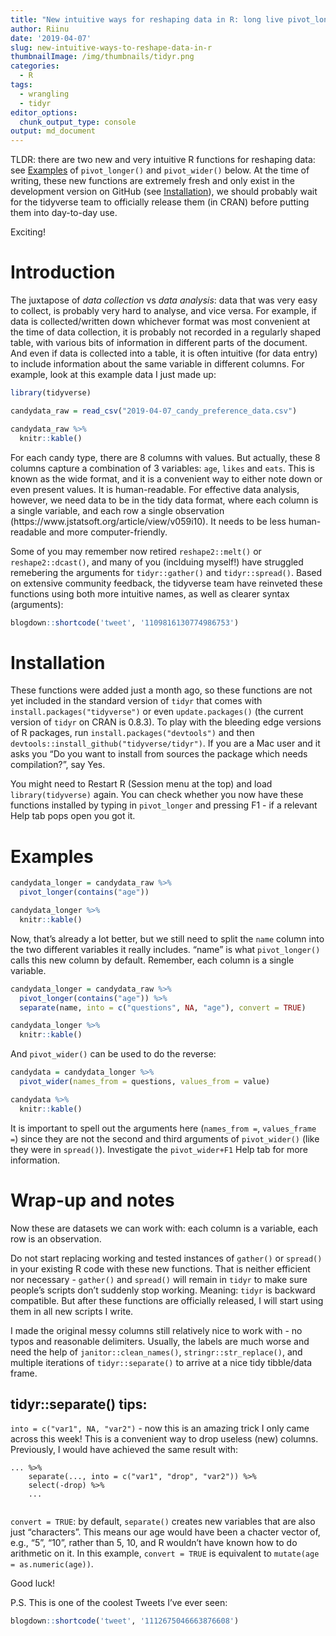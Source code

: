 ```yaml
---
title: "New intuitive ways for reshaping data in R: long live pivot_longer() and pivot_wider()"
author: Riinu
date: '2019-04-07'
slug: new-intuitive-ways-to-reshape-data-in-r
thumbnailImage: /img/thumbnails/tidyr.png
categories:
  - R
tags:
  - wrangling
  - tidyr
editor_options: 
  chunk_output_type: console
output: md_document
---
```


TLDR: there are two new and very intuitive R functions for reshaping data: see [Examples](#examples) of `pivot_longer()` and `pivot_wider()` below. At the time of writing, these new functions are extremely fresh and only exist in the development version on GitHub (see [Installation](#installation)), we should probably wait for the tidyverse team to officially release them (in CRAN) before putting them into day-to-day use.

Exciting!

# Introduction

The juxtapose of *data collection* vs *data analysis*: data that was very easy to collect, is probably very hard to analyse, and vice versa. For example, if data is collected/written down whichever format was most convenient at the time of data collection, it is probably not recorded in a regularly shaped table, with various bits of information in different parts of the document. And even if data is collected into a table, it is often intuitive (for data entry) to include information about the same variable in different columns. For example, look at this example data I just made up:



```r
library(tidyverse)

candydata_raw = read_csv("2019-04-07_candy_preference_data.csv")

```


```r

candydata_raw %>% 
  knitr::kable()

```

For each candy type, there are 8 columns with values. But actually, these 8 columns capture a combination of 3 variables: `age`, `likes` and `eats`. This is known as the wide format, and it is a convenient way to either note down or even present values. It is human-readable. For effective data analysis, however, we need data to be in the tidy data format, where each column is a single variable, and each row a single observation (https://www.jstatsoft.org/article/view/v059i10). It needs to be less human-readable and more computer-friendly. 


Some of you may remember now retired `reshape2::melt()` or `reshape2::dcast()`, and many of you (inclduing myself!) have struggled remebering the arguments for `tidyr::gather()` and `tidyr::spread()`. Based on extensive community feedback, the tidyverse team have reinveted these functions using both more intuitive names, as well as clearer syntax (arguments):

```r
blogdown::shortcode('tweet', '1109816130774986753')
```

# Installation {#installation20190407}

These functions were added just a month ago, so these functions are not yet included in the standard version of `tidyr` that comes with `install.packages("tidyverse")` or even `update.packages()` (the current version of `tidyr` on CRAN is 0.8.3). To play with the bleeding edge versions of R packages, run `install.packages("devtools")` and then `devtools::install_github("tidyverse/tidyr")`. If you are a Mac user and it asks you "Do you want to install from sources the package which needs compilation?", say Yes.


You might need to Restart R (Session menu at the top) and load `library(tidyverse)` again. You can check whether you now have these functions installed by typing in `pivot_longer` and pressing F1 - if a relevant Help tab pops open you got it.



# Examples {#examples20190407}

```r

candydata_longer = candydata_raw %>% 
  pivot_longer(contains("age"))

```


```r

candydata_longer %>% 
  knitr::kable()

```



Now, that's already a lot better, but we still need to split the `name` column into the two different variables it really includes. "name" is what `pivot_longer()` calls this new column by default. Remember, each column is a single variable.


```r

candydata_longer = candydata_raw %>% 
  pivot_longer(contains("age")) %>% 
  separate(name, into = c("questions", NA, "age"), convert = TRUE)

```

```r

candydata_longer %>% 
  knitr::kable()

```


And `pivot_wider()` can be used to do the reverse:

```r

candydata = candydata_longer %>% 
  pivot_wider(names_from = questions, values_from = value)

```


```r

candydata %>% 
  knitr::kable()

```

It is important to spell out the arguments here (`names_from = `, `values_frame = `) since they are not  the second and third arguments of `pivot_wider()` (like they were in `spread()`). Investigate the `pivot_wider+F1` Help tab for more information.


# Wrap-up and notes

Now these are datasets we can work with: each column is a variable, each row is an observation.

Do not start replacing working and tested instances of `gather()` or `spread()` in your existing R code with these new functions. That is neither efficient nor necessary - `gather()` and `spread()` will remain in `tidyr` to make sure people's scripts don't suddenly stop working. Meaning: `tidyr` is backward compatible. But after these functions are officially released, I will start using them in all new scripts I write.

I made the original messy columns still relatively nice to work with - no typos and reasonable delimiters. Usually, the labels are much worse and need the help of `janitor::clean_names()`, `stringr::str_replace()`, and multiple iterations of `tidyr::separate()` to arrive at a nice tidy tibble/data frame.

## tidyr::separate() tips:

`into = c("var1", NA, "var2")` - now this is an amazing trick I only came across this week! This is a convenient way to drop useless (new) columns. Previously, I would have achieved the same result with:
```
... %>% 
    separate(..., into = c("var1", "drop", "var2")) %>% 
    select(-drop) %>% 
    ...
    
```

`convert = TRUE`: by default, `separate()` creates new variables that are also just "characters". This means our age would have been a chacter vector of, e.g., "5", "10", rather than 5, 10, and R wouldn't have known how to do arithmetic on it. In this example, `convert = TRUE` is equivalent to `mutate(age = as.numeric(age))`.

Good luck!

P.S. This is one of the coolest Tweets I've ever seen:

```r
blogdown::shortcode('tweet', '1112675046663876608')
```






